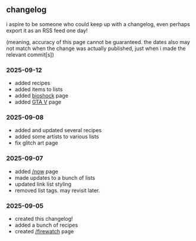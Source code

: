 ## changelog

<section className="content">

i aspire to be someone who could keep up with a changelog, even perhaps export it as an RSS feed one day!

(meaning, accuracy of this page cannot be guaranteed. the dates also may not match when the change was actually published, just when i made the relevant commit[s])

### 2025-09-12

- added recipes
- added items to lists
- added [bioshock](/bioshock) page
- added [GTA V](/grand-theft-auto-v) page

### 2025-09-08

- added and updated several recipes
- added some artists to various lists
- fix glitch art page

### 2025-09-07

- added [/now](/now) page
- made updates to a bunch of lists
- updated link list styling
- removed list tags. may revisit later.

### 2025-09-05

- created this changelog!
- added a bunch of recipes
- created [/firewatch](firewatch) page

</section>
